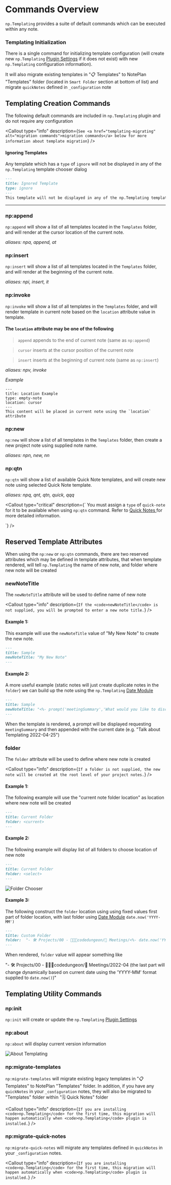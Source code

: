 


# Commands Overview
`np.Templating` provides a suite of default commands which can be executed within any note.

### Templating Initialization
There is a single command for initializing template configuration (will create new `np.Templating` [Plugin Settings](/docs/settings) if it does not exist) with new `np.Templating` configuration information).

It will also migrate existing templates in "📋 Templates" to NotePlan "Templates" folder (located in `Smart Folder` section at bottom of list) and migrate `quickNotes` defined in `_configuration` note

## Templating Creation Commands
The following default commands are included in `np.Templating` plugin and do not require any configuration

<Callout
  type="info"
  description={`
See <a href="templating-migrating" alt="migration commands">migration commands</a> below for more information about template migration
  `}
/>

#### Ignoring Templates
Any template which has a `type` of `ignore` will not be displayed in any of the `np.Templating` template chooser dialog

```markdown
---
title: Ignored Template
type: ignore
---
This template will not be displayed in any of the np.Templating template chooser dialog
```

*****

### np:append
`np:append` will show a list of all templates located in the `Templates` folder, and will render at the cursor location of the current note.

_aliases: npa, append, at_

### np:insert
`np:insert` will show a list of all templates located in the `Templates` folder, and will render at the beginning of the current note.

_aliases: npi, insert, it_

### np:invoke
`np:invoke` will show a list of all templates in the `Templates` folder, and will render template in current note based on the `location` attribute value in template.

#### The `location` attribute may be one of the following

> `append` appends to the end of current note (same as `np:append`)

> `cursor` inserts at the cursor position of the current note

> `insert` inserts at the beginning of current note (same as `np:insert`)

_aliases: npv, invoke_

*Example*
```
---
title: Location Example
type: empty-note
location: cursor
---
This content will be placed in current note using the `location` attribute
```

### np:new
`np:new` will show a list of all templates in the `Templates` folder, then create a new project note using supplied note name.

_aliases: npn, new, nn_

### np:qtn
`np:qtn` will show a list of available Quick Note templates, and will create new note using selected Quick Note template.

_aliases: npq, qnt, qtn, quick, qqq_

<Callout
  type="critical"
  description={`
You must assign a <code>type</code> of <code>quick-note</code> for it to be available when using <code>np:qtn</code> command. Refer to <a href="templating-quicknotes" alt="quicknotes"> Quick Notes </a> for more detailed information.
  
  `}
/>


## Reserved Template Attributes
When using the `np:new` or `np:qtn` commands, there are two reserved attributes which may be defined in template attributes, that when template rendered, will tell `np.Templating` the name of new note, and folder where new note will be created

### newNoteTitle
The `newNoteTitle` attribute will be used to define name of new note

<Callout
  type="info"
  description={`
If the <code>newNoteTitle</code> is not supplied, you will be prompted to enter a new note title.
  `}
/>

#### Example 1:
This example will use the `newNoteTitle` value of "My New Note" to create the new note.

```markdown
---
title: Sample
newNoteTitle: "My New Note"
---
```

#### Example 2:
A more useful example (static notes will just create duplicate notes in the `folder`) we can build up the note using the `np.Templating` [Date Module](/docs/templating-modules/date-module)

```markdown
---
title: Sample
newNoteTitle: "<%- prompt('meetingSummary','What would you like to discuss') %> <%- date.now() %>"
---
```

When the template is rendered, a prompt will be displayed requesting `meetingSummary` and then appended with the current date (e.g. "Talk about Templating 2022-04-25")

### folder
The `folder` attribute will be used to define where new note is created

<Callout
  type="info"
  description={`
If a folder is not supplied, the new note will be created at the root level of your project notes.
  `}
/>

#### Example 1:
The following example will use the "current note folder location" as location where new note will be created

```markdown
---
title: Current Folder
folder: <current>
---
```

#### Example 2:
The following example will display list of all folders to choose location of new note

```markdown
---
title: Current Folder
folder: <select>
---
```

<img src={folderchooser.src} alt="Folder Chooser" />


#### Example 3:
The following construct the `folder` location using using fixed values first part of folder location, with last folder using [Date Module](/docs/templating-modules/date-module) `date.now('YYYY-MM')`

```markdown
---
title: Custom Folder
folder:  "- 🛠 Projects/00 - 👨🏽‍💻codedungeon/📆 Meetings/<%- date.now('YYYY-MM') %>"
---
```

When rendered, `folder` value will appear something like

"- 🛠 Projects/00 - 👨🏽‍💻codedungeon/📆 Meetings/2022-04 (the last part will change dynamically based on current date using the 'YYYY-MM' format supplied to `date.now()`)"

## Templating Utility Commands

### np:init
`np:init` will create or update the `np.Templating` [Plugin Settings](/docs/settings)

### np:about
`np:about` will display current version information

<img src={templatingabout.src} alt="About Templating" />

### np:migrate-templates
`np:migrate-templates` will migrate existing legacy templates in "📋 Templates" to NotePlan "Templates" folder. In addition, if you have any `quickNotes` in your `_configuration` notes, they will also be migrated to "Templates" folder within "🗒 Quick Notes" folder

<Callout
  type="info"
  description={`
If you are installing <code>np.Templating</code> for the first time, this migration will happen automatically when <code>np.Templating</code> plugin is installed.
  `}
/>

### np:migrate-quick-notes
`np:migrate-quick-notes` will migrate any templates defined in `quickNotes` in your `_configuration` notes.

<Callout
  type="info"
  description={`
If you are installing <code>np.Templating</code> for the first time, this migration will happen automatically when <code>np.Templating</code> plugin is installed.
  `}
/>
